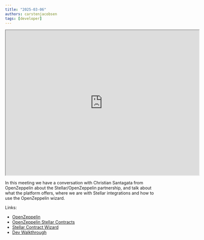 ```yaml
---
title: "2025-03-06"
authors: carstenjacobsen
tags: [developer]
---
```


<iframe
  src="https://www.youtube.com/embed/e_DH9zIRnu8?si=fn2MoKmCk48i5pLt"
  width="640"
  height="480"
  allow="autoplay"
></iframe>

In this meeting we have a conversation with Christian Santagata from OpenZeppelin about the Stellar/OpenZeppelin partnership, and talk about what the platform offers, where we are with Stellar integrations and how to use the OpenZeppelin wizard.

Links:

- [OpenZeppelin](https://www.openzeppelin.com)
- [OpenZeppelin Stellar Contracts](https://github.com/OpenZeppelin/stellar-contracts)
- [Stellar Contract Wizard](https://wizard.openzeppelin.com/stellar)
- [Dev Walkthrough](https://www.youtube.com/watch?v=iD7ZspsZLVo)
